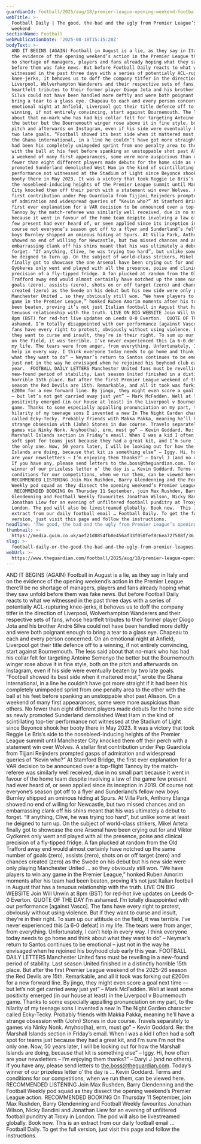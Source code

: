 ```yaml
---
guardianId: football/2025/aug/18/premier-league-opening-weekend-football-daily-newsletter
webTitle: >-
  Football Daily | The good, the bad and the ugly from Premier League’s opening
  weekend
sectionName: Football
webPublicationDate: '2025-08-18T15:15:28Z'
bodyText: >-
  AND IT BEGINS (AGAIN) Football in August is a lie, as they say in Italy and on
  the evidence of the opening weekend’s action in the Premier League there’ll be
  no shortage of managers, players and fans already hoping what they saw unfold
  before them was fake news. But before Football Daily reacts to what we
  witnessed in the past three days with a series of potentially ACL-rupturing
  knee-jerks, it behoves us to doff the company titfer in the direction of
  Liverpool, Wolverhampton Wanderers and their respective sets of fans, whose
  heartfelt tributes to their former player Diogo Jota and his brother André
  Silva could not have been handled more deftly and were both poignant enough to
  bring a tear to a glass eye. Chapeau to each and every person concerned. On an
  emotional night at Anfield, Liverpool got their title defence off to a
  winning, if not entirely convincing, start against Bournemouth. The less said
  about that no-mark who has had his collar felt for targeting Antoine Semenyo
  the better but the Bournemouth winger rose above it in fine style, both on the
  pitch and afterwards on Instagram, even if his side were eventually beaten by
  two late goals. “Football showed its best side when it mattered most,” wrote
  the Ghana international, in a line he couldn’t have got more straight if it
  had been his completely unimpeded sprint from one penalty area to the other
  with the ball at his feet before spanking an unstoppable shot past Alisson. On
  a weekend of many first appearances, some were more auspicious than others. No
  fewer than eight different players made debuts for the home side as newly
  promoted Sunderland demolished West Ham in the kind of scintillating top-tier
  performance not witnessed at the Stadium of Light since Beyoncé shook her
  booty there in May 2023. It was a victory that took Reggie Le Bris’s side to
  the nosebleed-inducing heights of the Premier League summit until Manchester
  City knocked them off their perch with a statement win over Wolves. A stellar
  first contribution under Pep Guardiola from Tijjani Reijnders prompted gasps
  of admiration and widespread queries of “Kevin who?” At Stamford Bridge, the
  first ever explanation for a VAR decision to be announced over a top-flight
  Tannoy by the match-referee was similarly well received, due in no small part
  because it went in favour of the home team despite involving a law of the game
  few present had ever heard of, or seen applied since its inception in 2019. Of
  course not everyone’s season got off to a flyer and Sunderland’s fellow new
  boys Burnley shipped an ominous hiding at Spurs. At Villa Park, Anthony Elanga
  showed no end of willing for Newcastle, but two missed chances and an
  embarrassing clank off his shins meant that his was ultimately a debut to
  forget. “If anything, Clive, he was trying too hard”, but unlike some at least
  he deigned to turn up. On the subject of world-class strikers, Mikel Arteta
  finally got to showcase the one Arsenal have been crying out for and Viktor
  Gyökeres only went and played with all the presence, poise and clinical
  precision of a fly-tipped fridge. A fan plucked at random from the Old
  Trafford away end would almost certainly have notched up the same number of
  goals (zero), assists (zero), shots on or off target (zero) and chances
  created (zero) as the Swede on his debut but his new side were only playing
  Manchester United … so they obviously still won. “We have players to win any
  game in the Premier League,” honked Ruben Amorim moments after his team had
  been beaten, proving it’s not just Italian football in August that has a
  tenuous relationship with the truth. LIVE ON BIG WEBSITE Join Will Unwin at
  8pm (BST) for red-hot live updates on Leeds 0-0 Everton.  QUOTE OF THE DAY I’m
  ashamed. I’m totally disappointed with our performance [against Vasco]. The
  fans have every right to protest, obviously without using violence. But if
  they want to curse and insult, they’re in their right. To sum up our attitude
  on the field, it was terrible. I’ve never experienced this [a 6-0 defeat] in
  my life. The tears were from anger, from everything. Unfortunately, I can’t
  help in every way. I think everyone today needs to go home and think about
  what they want to do” – Neymar’s return to Santos continues to be emotional –
  just not in the way he envisaged when he rejoined his boyhood club early this
  year.  FOOTBALL DAILY LETTERS Manchester United fans must be revelling in a
  new-found period of stability. Last season United finished in a distinctly
  horrible 15th place. But after the first Premier League weekend of the 2025-26
  season the Red Devils are 15th. Remarkable, and all it took was forking out
  £200m for a new forward line. By jingo, they might even score a goal next time
  — but let’s not get carried away just yet” – Mark McFadden. Well at least some
  positivity emerged (in our house at least) in the Liverpool v Bournemouth
  game. Thanks to some especially appalling pronunciation on my part, to the
  hilarity of my teenage sons I invented a new In The Night Garden character
  called Ecky-Tecky. Probably friends with Makka Pakka, meaning he’ll have a
  strange obsession with (John) Stones in due course. Travels separately to
  games via Ninky Nonk. Anyhoo(ha), erm, must go” – Kevin Goddard. Re: the
  Marshall Islands section in Friday’s email. When I was a kid I often had a
  soft spot for teams just because they had a great kit, and I’m sure I’m not
  the only one. Now, 50 years later, I will be looking out for how the Marshall
  Islands are doing, because that kit is something else” – Iggy. Hi, how often
  are your newsletters – I’m enjoying them thanks?” – Daryl J (and no others).
  If you have any, please send letters to the.boss@theguardian.com. Today’s
  winner of our prizeless letter o’ the day is … Kevin Goddard. Terms and
  conditions for our competitions, when we run them, can be viewed here. 
  RECOMMENDED LISTENING Join Max Rushden, Barry Glendenning and the Football
  Weekly pod squad as they dissect the opening weekend’s Premier League action.
   RECOMMENDED BOOKING On Thursday 11 September, join Max Rushden, Barry
  Glendenning and Football Weekly favourites Jonathan Wilson, Nicky Bandini and
  Jonathan Liew for an evening of unfiltered football punditry at Troxy in
  London. The pod will also be livestreamed globally. Book now.  This is an
  extract from our daily football email … Football Daily. To get the full
  version, just visit this page and follow the instructions.
headline: 'The good, the bad and the ugly from Premier League’s opening weekend'
thumbnail: >-
  https://media.guim.co.uk/aef21d8854fb8e456af33f050fef8c6ea727508f/36_0_4231_3386/500.jpg
slug: >-
  football-daily-or-the-good-the-bad-and-the-ugly-from-premier-leagues-opening-weekend
webUrl: >-
  https://www.theguardian.com/football/2025/aug/18/premier-league-opening-weekend-football-daily-newsletter
---
```

AND IT BEGINS (AGAIN) Football in August is a lie, as they say in Italy and on the evidence of the opening weekend’s action in the Premier League there’ll be no shortage of managers, players and fans already hoping what they saw unfold before them was fake news. But before Football Daily reacts to what we witnessed in the past three days with a series of potentially ACL-rupturing knee-jerks, it behoves us to doff the company titfer in the direction of Liverpool, Wolverhampton Wanderers and their respective sets of fans, whose heartfelt tributes to their former player Diogo Jota and his brother André Silva could not have been handled more deftly and were both poignant enough to bring a tear to a glass eye. Chapeau to each and every person concerned. On an emotional night at Anfield, Liverpool got their title defence off to a winning, if not entirely convincing, start against Bournemouth. The less said about that no-mark who has had his collar felt for targeting Antoine Semenyo the better but the Bournemouth winger rose above it in fine style, both on the pitch and afterwards on Instagram, even if his side were eventually beaten by two late goals. “Football showed its best side when it mattered most,” wrote the Ghana international, in a line he couldn’t have got more straight if it had been his completely unimpeded sprint from one penalty area to the other with the ball at his feet before spanking an unstoppable shot past Alisson. On a weekend of many first appearances, some were more auspicious than others. No fewer than eight different players made debuts for the home side as newly promoted Sunderland demolished West Ham in the kind of scintillating top-tier performance not witnessed at the Stadium of Light since Beyoncé shook her booty there in May 2023. It was a victory that took Reggie Le Bris’s side to the nosebleed-inducing heights of the Premier League summit until Manchester City knocked them off their perch with a statement win over Wolves. A stellar first contribution under Pep Guardiola from Tijjani Reijnders prompted gasps of admiration and widespread queries of “Kevin who?” At Stamford Bridge, the first ever explanation for a VAR decision to be announced over a top-flight Tannoy by the match-referee was similarly well received, due in no small part because it went in favour of the home team despite involving a law of the game few present had ever heard of, or seen applied since its inception in 2019. Of course not everyone’s season got off to a flyer and Sunderland’s fellow new boys Burnley shipped an ominous hiding at Spurs. At Villa Park, Anthony Elanga showed no end of willing for Newcastle, but two missed chances and an embarrassing clank off his shins meant that his was ultimately a debut to forget. “If anything, Clive, he was trying too hard”, but unlike some at least he deigned to turn up. On the subject of world-class strikers, Mikel Arteta finally got to showcase the one Arsenal have been crying out for and Viktor Gyökeres only went and played with all the presence, poise and clinical precision of a fly-tipped fridge. A fan plucked at random from the Old Trafford away end would almost certainly have notched up the same number of goals (zero), assists (zero), shots on or off target (zero) and chances created (zero) as the Swede on his debut but his new side were only playing Manchester United … so they obviously still won. “We have players to win any game in the Premier League,” honked Ruben Amorim moments after his team had been beaten, proving it’s not just Italian football in August that has a tenuous relationship with the truth. LIVE ON BIG WEBSITE Join Will Unwin at 8pm (BST) for red-hot live updates on Leeds 0-0 Everton.  QUOTE OF THE DAY I’m ashamed. I’m totally disappointed with our performance [against Vasco]. The fans have every right to protest, obviously without using violence. But if they want to curse and insult, they’re in their right. To sum up our attitude on the field, it was terrible. I’ve never experienced this [a 6-0 defeat] in my life. The tears were from anger, from everything. Unfortunately, I can’t help in every way. I think everyone today needs to go home and think about what they want to do” – Neymar’s return to Santos continues to be emotional – just not in the way he envisaged when he rejoined his boyhood club early this year.  FOOTBALL DAILY LETTERS Manchester United fans must be revelling in a new-found period of stability. Last season United finished in a distinctly horrible 15th place. But after the first Premier League weekend of the 2025-26 season the Red Devils are 15th. Remarkable, and all it took was forking out £200m for a new forward line. By jingo, they might even score a goal next time — but let’s not get carried away just yet” – Mark McFadden. Well at least some positivity emerged (in our house at least) in the Liverpool v Bournemouth game. Thanks to some especially appalling pronunciation on my part, to the hilarity of my teenage sons I invented a new In The Night Garden character called Ecky-Tecky. Probably friends with Makka Pakka, meaning he’ll have a strange obsession with (John) Stones in due course. Travels separately to games via Ninky Nonk. Anyhoo(ha), erm, must go” – Kevin Goddard. Re: the Marshall Islands section in Friday’s email. When I was a kid I often had a soft spot for teams just because they had a great kit, and I’m sure I’m not the only one. Now, 50 years later, I will be looking out for how the Marshall Islands are doing, because that kit is something else” – Iggy. Hi, how often are your newsletters – I’m enjoying them thanks?” – Daryl J (and no others). If you have any, please send letters to the.boss@theguardian.com. Today’s winner of our prizeless letter o’ the day is … Kevin Goddard. Terms and conditions for our competitions, when we run them, can be viewed here.  RECOMMENDED LISTENING Join Max Rushden, Barry Glendenning and the Football Weekly pod squad as they dissect the opening weekend’s Premier League action.  RECOMMENDED BOOKING On Thursday 11 September, join Max Rushden, Barry Glendenning and Football Weekly favourites Jonathan Wilson, Nicky Bandini and Jonathan Liew for an evening of unfiltered football punditry at Troxy in London. The pod will also be livestreamed globally. Book now.  This is an extract from our daily football email … Football Daily. To get the full version, just visit this page and follow the instructions.

